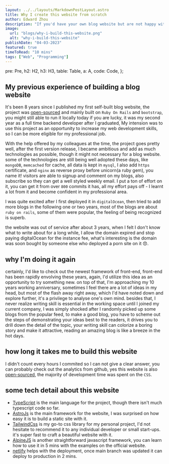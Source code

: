 ```yaml
---
layout: ../../layouts/MarkdownPostLayout.astro
title: Why I create this website from scratch
author: Edward Zhou
description: "If you'd have your own blog website but are not happy with the current open sourced blog solution, the good news is: it's not as hard as you thought."
image:
  url: "blogs/why-i-build-this-website.png"
  alt: "why-i-build-this-website"
publishDate: "04-03-2023"
featured: true
timeToRead: "10 mins"
tags: ["Web", "Programming"]
---
```


  pre: Pre,
  h2: H2,
  h3: H3,
  table: Table,
  a: A,
  code: Code,
};

## My previous experience of building a blog website
It's been 8 years since I published my first self-built blog website, the project was [open-sourced](https://github.com/edxzh/xingishere) and mainly built on `Ruby On Rails` and `bootstrap`, you might still able to run it locally today if you are lucky, it was my second year as a full time backend developer after I graduated, My intension was to use this project as an opportunity to increase my web development skills, so I can be more eligible for my professional job.

With the help offered by my colleagues at the time, the project goes pretty well, after the first version release, I became ambitious and add as much technologies as possible, though it might not necessary for a blog website. some of the technologies are still being well adopted these days, like `mongoDB`, `memcached` for cache, all data is kept in `mysql`, I also add `https` certificate, and `nginx` as reverse proxy before unicorn(a ruby gem), you name it! visitors are able to signup and comment on my blogs, also subscribe so they can get a well styled weekly email. I put a ton of effort on it, you can get it from over `800` commits it has, all my effort pays off - I learnt a lot from it and become confident in my professional area.

I was quite excited after I first deployed it in `digitalOcean`, then tried to add more blogs in the following one or two years, most of the blogs are about `ruby on rails`, some of them were popular, the feeling of being recognized is superb.

the website was out of service after about 3 years, when I felt I don't know what to write about for a long while, I allow the domain expired and stop paying digitalOcean for the instance fee, what's interesting is the domain was soon bought by someone else who deployed a porn site on it 😞.

## why I'm doing it again
certainly, I'd like to check out the newest framework of front-end, front-end has been rapidly envolving these years, again, I'd utilize this idea as an opportunity to try something new.
on top of that, I'm approaching my 10 years working anniversary, sometimes I feel there are a lot of ideas in my head, but most of the flash away right away, which I'd have noted down and explore further, it's a privilege to analyse one's own mind.
besides that, I never realize writing skill is essential in the working space until I joined my current company, I was simply shocked after I randomly picked up some blogs from the popular feed, to make a good blog, you have to scheme out the steps of demonstrating your ideas best to the readers, it drives you to drill down the detail of the topic, your writing skill can colorize a boring story and make it attractive, reading an amazing blog is like a breeze in the hot days.

## how long it takes me to build this website
I didn't count every hours I commited so I can not give a clear answer, you can probably check out the analytics from github, yes this website is also [open-sourced](https://github.com/edxzh/edwardzhou.com), the majority of development time was spent on the `CSS`.

## some tech detail about this website
* [TypeScript](https://www.typescriptlang.org/) is the main language for the project, though there isn't much typescript code so far.
* [AstroJs](https://astro.build/) is the main framework for the website, I was surprised on how easy it is to build a static site with it.
* [TailwindCss](https://tailwindcss.com/) is my go-to css library for my personal project, I'd not hesitate to recommend it to any individual developer or small start-ups. it's super fast to craft a beautiful website with it.
* [AlpineJS](https://alpinejs.dev/) is another straightforward javascript framework, you can learn how to use it in 5 mins with the examples on the official website.
* [netlify](https://www.netlify.com/) helps with the deployment, once main branch was updated it can deploy to production in 2 mins.

